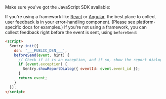 Make sure you've got the JavaScript SDK available:

If you're using a framework like [React](/platforms/javascript/react/) or [Angular](/platforms/javascript/angular/), the best place to collect user feedback is in your error-handling component. (Please see platform-specific docs for examples.) If you're not using a framework, you can collect feedback right before the event is sent, using `beforeSend`:

```html
<script>
  Sentry.init({
    dsn: '___PUBLIC_DSN___',
    beforeSend(event, hint) {
      // Check if it is an exception, and if so, show the report dialog
      if (event.exception) {
        Sentry.showReportDialog({ eventId: event.event_id });
      }
      return event;
    }
  });
</script>
```
